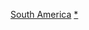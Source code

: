 {{Commonscat|International rivers of South America}}

[[Category:跨國河流|South America]]
[[Category:南美洲河流|*]]